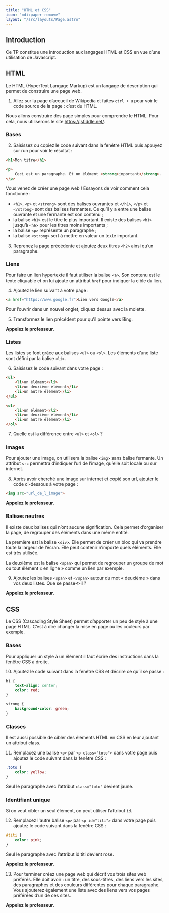 ```yaml
---
title: "HTML et CSS"
icon: "mdi:paper-remove"
layout: "/src/layouts/Page.astro"
---
```



## Introduction

Ce TP constitue une introduction aux langages HTML et CSS en vue d’une
utilisation de Javascript.

## HTML

Le HTML (HyperText Langage Markup) est un langage de description qui permet de
construire une page web.

1. Allez sur la page d’accueil de Wikipedia et faites `ctrl + u` pour voir
le code source de la page : c’est du HTML.

Nous allons construire des page simples pour comprendre le HTML. Pour cela,
nous utiliserons le site https://jsfiddle.net/.

### Bases

2. Saisissez ou copiez le code suivant dans la fenêtre HTML puis appuyez
sur run pour voir le résultat :

```html
<h1>Mon titre</h1>

<p>
    Ceci est un paragraphe. Et un élément <strong>important</strong>.
</p>
```

Vous venez de créer une page web ! Essayons de voir comment cela fonctionne :
  - `<h1>`, `<p>` et `<strong>` sont des balises ouvrantes et `</h1>`, `</p>` et `</strong>` sont des balises fermantes. Ce qu’il y a entre une balise ouvrante et une fermante est son contenu ;
  - la balise `<h1>` est le titre le plus important. Il existe des balises `<h1>` jusqu’à `<h6>` pour les titres moins importants ;
  - la balise `<p>` représente un paragraphe ;
  - la balise `<strong>` sert à mettre en valeur un texte important.

3. Reprenez la page précédente et ajoutez deux titres `<h2>` ainsi qu’un
paragraphe.

### Liens

Pour faire un lien hypertexte il faut utiliser la balise `<a>`. Son contenu
est le texte cliquable et on lui ajoute un attribut `href` pour indiquer la
cible du lien.

4. Ajoutez le lien suivant à votre page :

```html
<a href="https://www.google.fr">Lien vers Google</a>
```

Pour l’ouvrir dans un nouvel onglet, cliquez dessus avec la molette.

5. Transformez le lien précédent pour qu’il pointe vers Bing.

**Appelez le professeur.**

### Listes

Les listes se font grâce aux balises `<ul>` ou `<ol>`. Les éléments d’une
liste sont défini par la balise `<li>`.

6. Saisissez le code suivant dans votre page :
    
```html
<ul>
    <li>un élément</li>
    <li>un deuxième élément</li>
    <li>un autre élément</li>
</ul>

<ol>
    <li>un élément</li>
    <li>un deuxième élément</li>
    <li>un autre élément</li>
</ol>
```

7. Quelle est la différence entre `<ul>` et `<ol>` ?

### Images

Pour ajouter une image, on utilisera la balise `<img>` sans balise fermante.
Un attribut `src` permettra d’indiquer l’url de l’image, qu’elle soit locale
ou sur internet.

8. Après avoir cherché une image sur internet et copié son url, ajouter le
code ci-dessous à votre page :

```html
<img src="url_de_l_image">
```

**Appelez le professeur.**

### Balises neutres

Il existe deux balises qui n’ont aucune signification. Cela permet d’organiser
la page, de regrouper des éléments dans une même entité.

La première est la balise `<div>`. Elle permet de créer un bloc qui va prendre
toute la largeur de l’écran. Elle peut contenir n’importe quels éléments. Elle
est très utilisée.

La deuxième est la balise `<span>` qui permet de regrouper un groupe de mot ou
tout élément « en ligne » comme un lien par exemple.

9. Ajoutez les balises `<span>` et `</span>` autour du mot « deuxième »
dans vos deux listes. Que se passe-t-il ?

**Appelez le professeur.**

## CSS

Le CSS (Cascading Style Sheet) permet d’apporter un peu de style à une page
HTML. C’est à dire changer la mise en page ou les couleurs par exemple.

### Bases

Pour appliquer un style à un élément il faut écrire des instructions dans la
fenêtre CSS à droite.

10. Ajoutez le code suivant dans la fenêtre CSS et décrire ce qu’il se
passe :

```css
h1 {
    text-align: center;
    color: red;
}

strong {
    background-color: green;
}
```

### Classes

Il est aussi possible de cibler des éléments HTML en CSS en leur ajoutant un
attribut class.

11. Remplacez une balise `<p>` par `<p class="toto">` dans votre page puis
ajoutez le code suivant dans la fenêtre CSS :

```css
.toto {
    color: yellow;
}
```

Seul le paragraphe avec l’attribut `class="toto"` devient jaune.

### Identifiant unique

Si on veut cibler un seul élément, on peut utiliser l’attribut `id`.

12. Remplacez l'autre balise `<p>` par `<p id="titi">` dans votre page
puis ajoutez le code suivant dans la fenêtre CSS :

```css
#titi {
    color: pink;
}
```

Seul le paragraphe avec l’attribut id titi devient rose.

**Appelez le professeur.**

13. Pour terminer créez une page web qui décrit vos trois sites web
préférés. Elle doit avoir : un titre, des sous-titres, des liens vers les
sites, des paragraphes et des couleurs différentes pour chaque paragraphe.
Vous ajouterez également une liste avec des liens vers vos pages préférées
d’un de ces sites.

**Appelez le professeur.**

